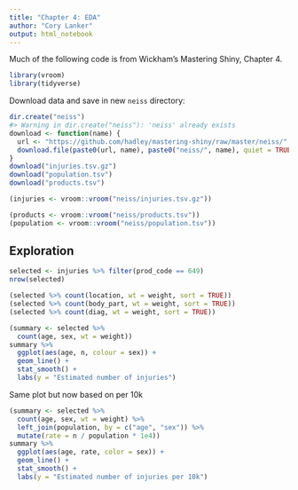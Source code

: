 ```yaml
---
title: "Chapter 4: EDA"
author: "Cory Lanker"
output: html_notebook
---
```


Much of the following code is from Wickham's Mastering Shiny, Chapter 4.

```r
library(vroom)
library(tidyverse)
```

Download data and save in new `neiss` directory:
```r
dir.create("neiss")
#> Warning in dir.create("neiss"): 'neiss' already exists
download <- function(name) {
  url <- "https://github.com/hadley/mastering-shiny/raw/master/neiss/"
  download.file(paste0(url, name), paste0("neiss/", name), quiet = TRUE)
}
download("injuries.tsv.gz")
download("population.tsv")
download("products.tsv")
```

```r
(injuries <- vroom::vroom("neiss/injuries.tsv.gz"))
```

```r
(products <- vroom::vroom("neiss/products.tsv"))
(population <- vroom::vroom("neiss/population.tsv"))
```

## Exploration
```r
selected <- injuries %>% filter(prod_code == 649)
nrow(selected)

(selected %>% count(location, wt = weight, sort = TRUE))
(selected %>% count(body_part, wt = weight, sort = TRUE))
(selected %>% count(diag, wt = weight, sort = TRUE))
```

```r
(summary <- selected %>% 
  count(age, sex, wt = weight))
summary %>% 
  ggplot(aes(age, n, colour = sex)) + 
  geom_line() + 
  stat_smooth() +
  labs(y = "Estimated number of injuries")
```

Same plot but now based on per 10k
```r
(summary <- selected %>% 
  count(age, sex, wt = weight) %>% 
  left_join(population, by = c("age", "sex")) %>% 
  mutate(rate = n / population * 1e4))
summary %>% 
  ggplot(aes(age, rate, color = sex)) + 
  geom_line() + 
  stat_smooth() +
  labs(y = "Estimated number of injuries per 10k")
```

